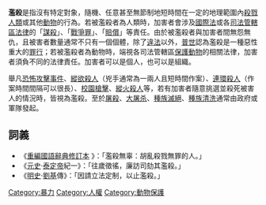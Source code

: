 {{Legal}}
'''濫殺'''是指沒有特定對象，隨機、任意甚至無節制地短時間在一定的地理範圍內[[殺戮|殺戮]][[人類|人類]]或其他[[動物|動物]]的行為。若被濫殺者為人類時，加害者會涉及[[國際法|國際法]]或各[[司法管轄權|司法管轄區]][[法律|法律]]的「[[謀殺|謀殺]]」、「[[戰爭罪|戰爭罪]]」、「[[血腥錢|賠償]]」等責任。由於被濫殺者與加害者間無怨無仇，且被害者數量通常不只有一個個體，除了[[違法|違法]]以外，[[普世|普世]]認為濫殺是一種惡性重大的[[罪行|罪行]]；若被濫殺者為動物時，端視各司法管轄區[[保護動物|保護動物]]的相關法律，加害者須負不同的法律責任。加害者可以是個人，也可以是組織。

舉凡[[恐怖事件|恐怖攻擊事件]]、[[縱欲殺手|縱欲殺人]]（兇手通常為一兩人且短時間作案）、[[連環殺手|連環殺人]]（作案時間間隔可以很長）、[[校園槍擊|校園槍擊]]、[[縱火|縱火殺人]]等，若有加害者隨意挑選並殺死被害人的情況時，皆視為濫殺。至於[[屠殺|屠殺]]、[[大屠杀|大屠杀]]、[[種族滅絕|種族滅絕]]、[[種族清洗|種族清洗]]通常由政府或軍隊發起。

== 詞義 ==
* 《[http://dict.revised.moe.edu.tw/cgi-bin/newDict/dict.sh?idx=dict.idx&cond=%C0%DD%B1%FE&pieceLen=50&fld=1&cat=&imgFont=1 重編國語辭典修訂本] {{Wayback|url=http://dict.revised.moe.edu.tw/cgi-bin/newDict/dict.sh?idx=dict.idx&cond=%C0%DD%B1%FE&pieceLen=50&fld=1&cat=&imgFont=1 |date=20140910123238 }}》：「濫殺無辜：胡亂殺戮無罪的人。」
*《[[元史|元史]]·[[泰定帝|泰定帝]]紀一》：「往歲徵徭，廉訪司劾其濫殺。」
*《[[明史|明史]]·[[劉基|劉基]]傳》：「因請立法定制，以止濫殺。」

{{犯罪小作品}}

[[Category:暴力|Category:暴力]]
[[Category:人權|Category:人權]]
[[Category:動物保護|Category:動物保護]]
